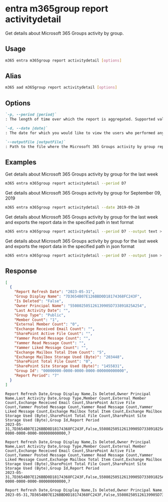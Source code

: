 
# entra m365group report activitydetail

Get details about Microsoft 365 Groups activity by group.

## Usage

```sh
m365 entra m365group report activitydetail [options]
```

## Alias

```sh
m365 aad m365group report activitydetail [options]
```

## Options

```md definition-list
`-p, --period [period]`
: The length of time over which the report is aggregated. Supported values `D7`, `D30`, `D90`, `D180`. Specify the `period` or `date`, but not both.

`-d, --date [date]`
: The date for which you would like to view the users who performed any activity. Supported date format is `YYYY-MM-DD`. Specify the `date` or `period`, but not both.

`--outputFile [outputFile]`
: Path to the file where the Microsoft 365 Groups activity by group report should be stored in
```

<Global />

## Examples

Get details about Microsoft 365 Groups activity by group for the last week

```sh
m365 entra m365group report activitydetail --period D7
```

Get details about Microsoft 365 Groups activity by group for September 09, 2019

```sh
m365 entra m365group report activitydetail --date 2019-09-28
```

Get details about Microsoft 365 Groups activity by group for the last week and exports the report data in the specified path in text format

```sh
m365 entra m365group report activitydetail --period D7 --output text > "m365groupactivitydetail.txt"
```

Get details about Microsoft 365 Groups activity by group for the last week and exports the report data in the specified path in json format

```sh
m365 entra m365group report activitydetail --period D7 --output json > "m365groupactivitydetail.json"
```

## Response

<Tabs>
  <TabItem value="JSON">

  ```json
  [
    {
      "Report Refresh Date": "2023-05-31",
      "Group Display Name": "7D3654B07E126BBD0D18174368FC243F",
      "Is Deleted": "False",
      "Owner Principal Name": "550802505126139905D733891825A254",
      "Last Activity Date": "",
      "Group Type": "Public",
      "Member Count": "1",
      "External Member Count": "0",
      "Exchange Received Email Count": "",
      "SharePoint Active File Count": "",
      "Yammer Posted Message Count": "",
      "Yammer Read Message Count": "",
      "Yammer Liked Message Count": "",
      "Exchange Mailbox Total Item Count": "5",
      "Exchange Mailbox Storage Used (Byte)": "203448",
      "SharePoint Total File Count": "0",
      "SharePoint Site Storage Used (Byte)": "1455831",
      "Group Id": "00000000-0000-0000-0000-000000000000",
      "Report Period": "7"
    }
  ]
  ```

  </TabItem>
  <TabItem value="Text">

  ```text
  Report Refresh Date,Group Display Name,Is Deleted,Owner Principal Name,Last Activity Date,Group Type,Member Count,External Member Count,Exchange Received Email Count,SharePoint Active File Count,Yammer Posted Message Count,Yammer Read Message Count,Yammer Liked Message Count,Exchange Mailbox Total Item Count,Exchange Mailbox Storage Used (Byte),SharePoint Total File Count,SharePoint Site Storage Used (Byte),Group Id,Report Period
  2023-05-31,7D3654B07E126BBD0D18174368FC243F,False,550802505126139905D733891825A254,,Public,1,0,,,,,,5,203448,0,1455831,00000000-0000-0000-0000-000000000000,7
  ```

  </TabItem>
  <TabItem value="CSV">

  ```csv
  Report Refresh Date,Group Display Name,Is Deleted,Owner Principal Name,Last Activity Date,Group Type,Member Count,External Member Count,Exchange Received Email Count,SharePoint Active File Count,Yammer Posted Message Count,Yammer Read Message Count,Yammer Liked Message Count,Exchange Mailbox Total Item Count,Exchange Mailbox Storage Used (Byte),SharePoint Total File Count,SharePoint Site Storage Used (Byte),Group Id,Report Period
  2023-05-31,7D3654B07E126BBD0D18174368FC243F,False,550802505126139905D733891825A254,,Public,1,0,,,,,,5,203448,0,1455831,00000000-0000-0000-0000-000000000000,7
  ```

  </TabItem>
  <TabItem value="Markdown">

  ```md
  Report Refresh Date,Group Display Name,Is Deleted,Owner Principal Name,Last Activity Date,Group Type,Member Count,External Member Count,Exchange Received Email Count,SharePoint Active File Count,Yammer Posted Message Count,Yammer Read Message Count,Yammer Liked Message Count,Exchange Mailbox Total Item Count,Exchange Mailbox Storage Used (Byte),SharePoint Total File Count,SharePoint Site Storage Used (Byte),Group Id,Report Period
  2023-05-31,7D3654B07E126BBD0D18174368FC243F,False,550802505126139905D733891825A254,,Public,1,0,,,,,,5,203448,0,1455831,00000000-0000-0000-0000-000000000000,7
  ```

  </TabItem>
</Tabs>
